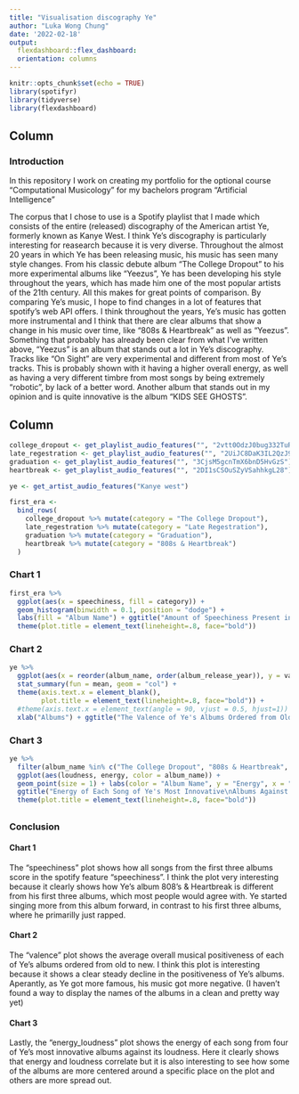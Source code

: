 ```yaml
---
title: "Visualisation discography Ye"
author: "Luka Wong Chung"
date: '2022-02-18'
output: 
  flexdashboard::flex_dashboard:
  orientation: columns
---
```


```r
knitr::opts_chunk$set(echo = TRUE)
library(spotifyr)
library(tidyverse)
library(flexdashboard)
```

Column
-----------------------------------------------------------------------
### Introduction
In this repository I work on creating my portfolio for the optional course "Computational Musicology" for my bachelors program "Artificial Intelligence"

The corpus that I chose to use is a Spotify playlist that I made which consists of the entire (released) discography of the American artist Ye, formerly known as Kanye West. I think Ye's discography is particularly interesting for reasearch  because it is very diverse. Throughout the almost 20 years in which Ye has been releasing music, his music has seen many style changes. From his classic debute album "The College Dropout" to his more experimental albums like "Yeezus", Ye has been developing his style throughout the years, which has made him one of the most popular artists of the 21th century. All this makes for great points of comparison. By comparing Ye's music, I hope to find changes in a lot of features that spotify's web API offers. I think throughout the years, Ye's music has gotten more instrumental and I think that there are clear albums that show a change in his music over time, like "808s & Heartbreak" as well as "Yeezus". Something that probably has already been clear from what I've written above, "Yeezus" is an album that stands out a lot in Ye's discography. Tracks like "On Sight" are very experimental and different from most of Ye's tracks. This is probably shown with it having a higher overall energy, as well as having a very different timbre from most songs by being extremely "robotic", by lack of a better word. Another album that stands out in my opinion and is quite innovative is the album "KIDS SEE GHOSTS".

Column {.tabset}
-----------------------------------------------------------------------
```r
college_dropout <- get_playlist_audio_features("", "2vtt0OdzJ0bug332TuRCOr")
late_regestration <- get_playlist_audio_features("", "2UiJC8DaK3IL2QzJ9yFRKC")
graduation <- get_playlist_audio_features("", "3CjsM5gcnTmX6bnD5HvGzS")
heartbreak <- get_playlist_audio_features("", "2DI1sCSOuSZyVSahhkgL28")

ye <- get_artist_audio_features("Kanye west")

first_era <-
  bind_rows(
    college_dropout %>% mutate(category = "The College Dropout"),
    late_regestration %>% mutate(category = "Late Regestration"),
    graduation %>% mutate(category = "Graduation"),
    heartbreak %>% mutate(category = "808s & Heartbreak")
  )
```
### Chart 1
```r
first_era %>%
  ggplot(aes(x = speechiness, fill = category)) +
  geom_histogram(binwidth = 0.1, position = "dodge") +
  labs(fill = "Album Name") + ggtitle("Amount of Speechiness Present in Each Song\nof Ye's First Three Studio Albums") +
  theme(plot.title = element_text(lineheight=.8, face="bold"))
```

### Chart 2
```r
ye %>%
  ggplot(aes(x = reorder(album_name, order(album_release_year)), y = valence)) +
  stat_summary(fun = mean, geom = "col") +
  theme(axis.text.x = element_blank(),
        plot.title = element_text(lineheight=.8, face="bold")) +
  #theme(axis.text.x = element_text(angle = 90, vjust = 0.5, hjust=1)) +
  xlab("Albums") + ggtitle("The Valence of Ye's Albums Ordered from Old to New")
```

### Chart 3
```r
ye %>%
  filter(album_name %in% c("The College Dropout", "808s & Heartbreak", "Yeezus", "The Life Of Pablo")) %>%
  ggplot(aes(loudness, energy, color = album_name)) +
  geom_point(size = 1) + labs(color = "Album Name", y = "Energy", x = "Loudness") +
  ggtitle("Energy of Each Song of Ye's Most Innovative\nAlbums Against its Loudness") +
  theme(plot.title = element_text(lineheight=.8, face="bold"))
```

## {-}

### Conclusion
#### Chart 1
The "speechiness" plot shows how all songs from the first three albums score in the spotify feature "speechiness". I think the plot very interesting because it clearly shows how Ye's album 808's & Heartbreak is different from his first three albums, which most people would agree with. Ye started singing more from this album forward, in contrast to his first three albums, where he primarilly just rapped.

#### Chart 2
The "valence" plot shows the average overall musical positiveness of each of Ye's albums ordered from old to new. I think this plot is interesting because it shows a clear steady decline in the positiveness of Ye's albums. Aperantly, as Ye got more famous, his music got more negative. (I haven't found a way to display the names of the albums in a clean and pretty way yet)

#### Chart 3
Lastly, the "energy_loudness" plot shows the energy of each song from four of Ye's most innovative albums against its loudness. Here it clearly shows that energy and loudness correlate but it is also interesting to see how some of the albums are more centered around a specific place on the plot and others are more spread out.


